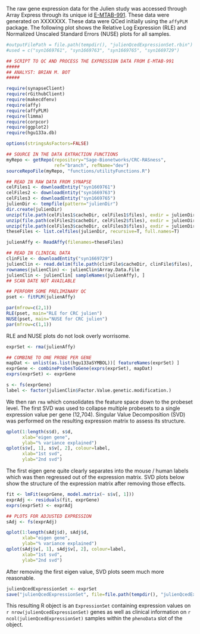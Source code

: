 The raw gene expression data for the Julien study was accessed through Array Express through its unique id [E-MTAB-991](http://www.ebi.ac.uk/arrayexpress/experiments/E-MTAB-991). These data were generated on XXXXXXX. These data were QCed initially using the `affyPLM` package. The following plot shows the Relative Log Expression (RLE) and Normalized Unscaled Standard Errors (NUSE) plots for all samples.

```r
#outputFilePath = file.path(tempdir(), "julienQcedExpressionSet.rbin")
#used = c("syn1669761", "syn1669763", "syn1669765", "syn1669729")

## SCRIPT TO QC AND PROCESS THE EXPRESSION DATA FROM E-MTAB-991
#####
## ANALYST: BRIAN M. BOT
#####

require(synapseClient)
require(rGithubClient)
require(makecdfenv)
require(affy)
require(affyPLM)
require(limma)
require(corpcor)
require(ggplot2)
require(hgu133a.db)

options(stringsAsFactors=FALSE)

## SOURCE IN THE DATA EXTRACTION FUNCTIONS
myRepo <- getRepo(repository="Sage-Bionetworks/CRC-RASness",
                  ref="branch", refName="dev")
sourceRepoFile(myRepo, "functions/utilityFunctions.R")

## READ IN RAW DATA FROM SYNAPSE
celFiles1 <- downloadEntity("syn1669761")
celFiles2 <- downloadEntity("syn1669763")
celFiles3 <- downloadEntity("syn1669765")
julienDir <- tempfile(pattern="julienDir")
dir.create(julienDir)
unzip(file.path(celFiles1$cacheDir, celFiles1$files), exdir = julienDir)
unzip(file.path(celFiles2$cacheDir, celFiles2$files), exdir = julienDir)
unzip(file.path(celFiles3$cacheDir, celFiles3$files), exdir = julienDir)
theseFiles <- list.celfiles(julienDir, recursive=T, full.names=T)

julienAffy <- ReadAffy(filenames=theseFiles)

## READ IN CLINICAL DATA
clinFile <- downloadEntity("syn1669729")
julienClin <- read.delim(file.path(clinFile$cacheDir, clinFile$files), as.is=T)
rownames(julienClin) <- julienClin$Array.Data.File
julienClin <- julienClin[ sampleNames(julienAffy), ]
## SCAN DATE NOT AVAILABLE

## PERFORM SOME PRELIMINARY QC
pset <- fitPLM(julienAffy)
```

```r
par(mfrow=c(2,1))
RLE(pset, main="RLE for CRC julien")
NUSE(pset, main="NUSE for CRC julien")
par(mfrow=c(1,1))
```

RLE and NUSE plots do not look overly worrisome.

```r
exprSet <- rma(julienAffy)

## COMBINE TO ONE PROBE PER GENE
mapDat <- unlist(as.list(hgu133aSYMBOL))[ featureNames(exprSet) ]
exprGene <- combineProbesToGene(exprs(exprSet), mapDat)
exprs(exprSet) <- exprGene

s <- fs(exprGene)
label <- factor(julienClin$Factor.Value.genetic.modification.)
```

We then ran `rma` which consolidates the feature space down to the probeset level. The first SVD was used to collapse multiple probesets to a single expression value per gene (12,704). Singular Value Decomposition (SVD) was performed on the resulting expression matrix to assess its structure.

```r
qplot(1:length(s$d), s$d,
      xlab="eigen gene",
      ylab="% variance explained")
qplot(s$v[, 1], s$v[, 2], colour=label,
      xlab="1st svd",
      ylab="2nd svd")
```

The first eigen gene quite clearly separates into the mouse / human labels which was then regressed out of the expression matrix. SVD plots below show the structure of the expression matrix after removing those effects.

```r
fit <- lmFit(exprGene, model.matrix(~ s$v[, 1]))
exprAdj <- residuals(fit, exprGene)
exprs(exprSet) <- exprAdj

## PLOTS FOR ADJUSTED EXPRESSION
sAdj <- fs(exprAdj)
```

```r
qplot(1:length(sAdj$d), sAdj$d,
      xlab="eigen gene",
      ylab="% variance explained")
qplot(sAdj$v[, 1], sAdj$v[, 2], colour=label,
      xlab="1st svd",
      ylab="2nd svd")
```

After removing the first eigen value, SVD plots seem much more reasonable.

```r
julienQcedExpressionSet <- exprSet
save("julienQcedExpressionSet", file=file.path(tempdir(), "julienQcedExpressionSet.rbin"))
```

This resulting R object is an `ExpressionSet` containing expression values on `r nrow(julienQcedExpressionSet)` genes as well as clinical information on `r ncol(julienQcedExpressionSet)` samples within the `phenoData` slot of the object.
